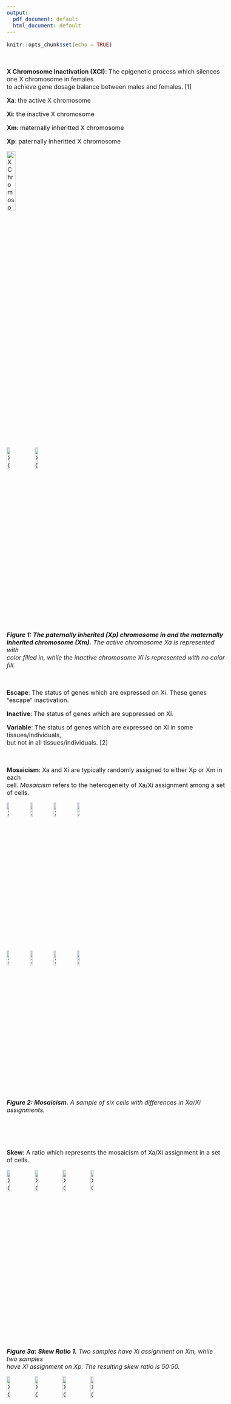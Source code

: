 ```yaml
---
output:
  pdf_document: default
  html_document: default
---
```

<style type="text/css">
  body{
  font-size: 12pt;
}
</style>

```r
knitr::opts_chunk$set(echo = TRUE)
```

<br />

**X Chromosome Inactivation (XCI)**: The epigenetic process which silences one X chromosome in females\
to achieve gene dosage balance between males and females. [1]

**Xa**: the active X chromosome\

**Xi**: the inactive X chromosome\

**Xm**: maternally inheritted X chromosome\

**Xp**: paternally inheritted X chromosome\

![X Chromosomes](images/XCI-images/Slide2.png){width=20%}\
![X Chromosomes](images/XCI-images/Slide3.png){width=12%}
![X Chromosomes](images/XCI-images/Slide4.png){width=12%}\

***Figure 1: The paternally inherited (Xp) chromosome in and the maternally***\
***inherited chromosome (Xm).*** *The active chromosome Xa is represented with*\
*color filled in, while the inactive chromosome Xi is represented with no color fill.*\

<br />

**Escape**: The status of genes which are expressed on Xi. These genes "escape" inactivation. 

**Inactive**: The status of genes which are suppressed on Xi.

**Variable**: The status of genes which are expressed on Xi in some tissues/individuals,\
but not in all tissues/individuals. [2]

<br />

**Mosaicism**: Xa and Xi are typically randomly assigned to either Xp or Xm in each\
cell. *Mosaicism* refers to the heterogeneity of Xa/Xi assignment among a set of cells.

![X Chromosomes](images/XCI-images/Slide5.png){width=10%}
![X Chromosomes](images/XCI-images/Slide6.png){width=10%}
![X Chromosomes](images/XCI-images/Slide5.png){width=10%}
![X Chromosomes](images/XCI-images/Slide6.png){width=10%}\
![X Chromosomes](images/XCI-images/Slide6.png){width=10%}
![X Chromosomes](images/XCI-images/Slide5.png){width=10%}
![X Chromosomes](images/XCI-images/Slide6.png){width=10%}
![X Chromosomes](images/XCI-images/Slide5.png){width=10%}\
***Figure 2: Mosaicism.*** *A sample of six cells with differences in Xa/Xi assignments.*\

<p>
<br /><br /><br />
</p>


**Skew**: A ratio which represents the mosaicism of Xa/Xi assignment in a set of cells.

![X Chromosomes](images/XCI-images/Slide5.png){width=12%}
![X Chromosomes](images/XCI-images/Slide5.png){width=12%}
![X Chromosomes](images/XCI-images/Slide6.png){width=12%}
![X Chromosomes](images/XCI-images/Slide6.png){width=12%}\
***Figure 3a: Skew Ratio 1.*** *Two samples have Xi assignment on Xm, while two samples*\
*have Xi assignment on Xp. The resulting skew ratio is 50:50.*

![X Chromosomes](images/XCI-images/Slide5.png){width=12%}
![X Chromosomes](images/XCI-images/Slide5.png){width=12%}
![X Chromosomes](images/XCI-images/Slide5.png){width=12%}
![X Chromosomes](images/XCI-images/Slide6.png){width=12%}\
***Figure 3b: Skew Ratio 2.*** *Three samples have Xi assignment on Xm, while one sample*\
*has Xi assignment on Xp. The resulting skew ratio is 25:75.*

![X Chromosomes](images/XCI-images/Slide5.png){width=12%}
![X Chromosomes](images/XCI-images/Slide5.png){width=12%}
![X Chromosomes](images/XCI-images/Slide5.png){width=12%}
![X Chromosomes](images/XCI-images/Slide5.png){width=12%}\
***Figure 3c: Skew Ratio 3.*** *All four samples have Xi assignment on Xm.*\
*The resulting skew ratio is 0:100. This is a rare occurrence in nature,*\
*and is often referred to has non-random assignment or fully skewed [3]*\

<br />

**%Xi or tau ($\tau$)**: The ratio of a gene's expression on Xi over its total expression across\
both Xa and Xi, referred to as %Xi [4] or $\tau$ [5]. In allele specific expression (ASE)\
based methods for escape inference, $\tau$ is compared to the skew ratio. Significant\
deviation of $\tau$ from the skew ratio reflects biallelic expression and classifies a gene as\
escape.

$N=expression\ level$

$j=gene$

$i=inactive\ x\ chromosome$

$a=active\ x\ chromosome$

$\tau = \frac{N_{ij}}{N_{aj} + N_{ij}}$

*A note about skew: For ASE based methods, data sets with a higher skew ratio (such as 25:75)*\
*are strengthened for estimating escape expression due to the lower Xi expression levels*\
*required to infer significance.*   

**Tau+ ($\tau$+)**: The $\tau$ (or %Xi) values from the subset of XCI calls which were inferred from\
samples which were sufficiently skewed (>25:75). This subset is a more robust estimate of\
ASE and is strengthened for escape calling. [4] 

<br />

<br />

<br />

<br />

<br />

[1] LYON MF. Gene action in the X-chromosome of the mouse (Mus musculus L.). *Nature.* 1961;190:372-373. [doi:10.1038/190372a0](https://www.nature.com/articles/190372a0)\
[2] Carrel L, Brown CJ. When the Lyon(ized chromosome) roars: ongoing expression from an inactive X chromosome. *Philos Trans R Soc Lond B Biol Sci.* 2017;372(1733):20160355. [doi:10.1098/rstb.2016.0355](https://royalsocietypublishing.org/doi/10.1098/rstb.2016.0355)\
[3] Tukiainen T, Villani AC, Yen A, et al. Landscape of X chromosome inactivation across human tissues [published correction appears in *Nature.* 2018 Mar 7;555(7695):274]. *Nature.* 2017;550(7675):244-248. [doi:10.1038/nature24265](https://doi.org/10.1038/nature24265)\
[4] Cotton, A.M., Ge, B., Light, N. et al. Analysis of expressed SNPs identifies variable\
extents of expression from the human inactive X chromosome. *Genome Biol* 14, R122 (2013).\
[doi:10.1186/gb-2013-14-11-r122](https://doi.org/10.1186/gb-2013-14-11-r122)\
[5] Sauteraud Renan, Stahl Jill, James Jesica, Englebright Marisa, Chen Fang, Xiaowei Zhan, Carrel Laura,\
Liu Dajiang J., Inferring Genes that Escape X Chromosome Inactivation (with XCIR) Reveals Important\
Contribution of Variable Escape Genes to Sex-biased Diseases. *Genome Research*, accepted.
